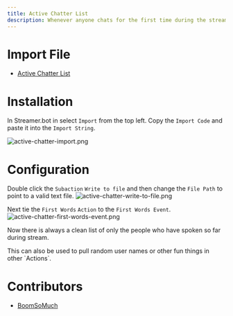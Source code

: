 ```yaml
---
title: Active Chatter List
description: Whenever anyone chats for the first time during the stream this will add their name to a text file.
---
```


# Import File
- [Active Chatter List](/assets/active-chatter-list/images/active-chatter-list.sb)

# Installation
In Streamer.bot in select `Import` from the top left.
Copy the `Import Code` and paste it into the `Import String`.

![active-chatter-import.png](/assets/active-chatter-list/images/active-chatter-import.png)

# Configuration
Double click the `Subaction` `Write to file` and then change the `File Path` to point to a valid text file.
![active-chatter-write-to-file.png](/assets/active-chatter-list/images/active-chatter-write-to-file.png)

Next tie the `First Words` `Action` to the `First Words Event`.
![active-chatter-first-words-event.png](/assets/active-chatter-list/images/active-chatter-first-words-event.png)

Now there is always a clean list of only the people who have spoken so far during stream.

<Callout type="info" emoji="️ℹ️">
This can also be used to pull random user names or other fun things in other `Actions`.
</Callout>

# Contributors
- [BoomSoMuch](https://www.twitch.tv/BoomSoMuch)